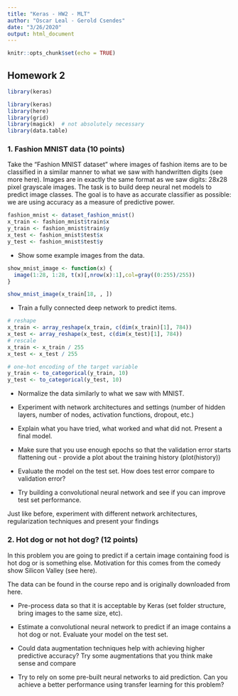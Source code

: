 ```yaml
---
title: "Keras - HW2 - MLT"
author: "Oscar Leal - Gerold Csendes"
date: "3/26/2020"
output: html_document
---
```


```r
knitr::opts_chunk$set(echo = TRUE)
```

## Homework 2

```r
library(keras)
```

```r
library(keras)
library(here) 
library(grid)
library(magick)  # not absolutely necessary
library(data.table)
```

### 1. Fashion MNIST data (10 points)

Take the “Fashion MNIST dataset” where images of fashion items are to be classified in a similar manner to what we saw with handwritten digits (see more here). Images are in exactly the same format as we saw digits: 28x28 pixel grayscale images. The task is to build deep neural net models to predict image classes. The goal is to have as accurate classifier as possible: we are using accuracy as a measure of predictive power.


```r
fashion_mnist <- dataset_fashion_mnist()
x_train <- fashion_mnist$train$x
y_train <- fashion_mnist$train$y
x_test <- fashion_mnist$test$x
y_test <- fashion_mnist$test$y
```

- Show some example images from the data.

```r
show_mnist_image <- function(x) {
  image(1:28, 1:28, t(x)[,nrow(x):1],col=gray((0:255)/255)) 
}

show_mnist_image(x_train[18, , ])
```

- Train a fully connected deep network to predict items.

```r
# reshape
x_train <- array_reshape(x_train, c(dim(x_train)[1], 784)) 
x_test <- array_reshape(x_test, c(dim(x_test)[1], 784)) 
# rescale
x_train <- x_train / 255
x_test <- x_test / 255

# one-hot encoding of the target variable
y_train <- to_categorical(y_train, 10)
y_test <- to_categorical(y_test, 10)
```

- Normalize the data similarly to what we saw with MNIST.

- Experiment with network architectures and settings (number of hidden layers, number of nodes, activation functions, dropout, etc.)

- Explain what you have tried, what worked and what did not. Present a final model.

- Make sure that you use enough epochs so that the validation error starts flattening out - provide a plot about the training history (plot(history))

- Evaluate the model on the test set. How does test error compare to validation error?

- Try building a convolutional neural network and see if you can improve test set performance.

Just like before, experiment with different network architectures, regularization techniques and present your findings

### 2. Hot dog or not hot dog? (12 points)

In this problem you are going to predict if a certain image containing food is hot dog or is something else. Motivation for this comes from the comedy show Silicon Valley (see here).

The data can be found in the course repo and is originally downloaded from here.

- Pre-process data so that it is acceptable by Keras (set folder structure, bring images to the same size, etc).

- Estimate a convolutional neural network to predict if an image contains a hot dog or not. Evaluate your model on the test set.

- Could data augmentation techniques help with achieving higher predictive accuracy? Try some augmentations that you think make sense and compare

- Try to rely on some pre-built neural networks to aid prediction. Can you achieve a better performance using transfer learning for this problem?
